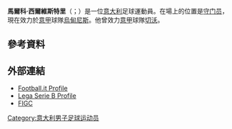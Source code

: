 {{noteTA
|G1=Football
|G2=uefa
|G3=FAcup
|G4=意甲
|1=zh-hans:西尔维斯特里; zh-hk:施維斯迪; zh-tw:西爾維斯特里;
}}
{{short description|Italian footballer}}
{{Infobox football biography
| name               = 馬爾科·西爾維斯特里<br/> Marco Silvestri
| image              = 
| fullname           = Marco Silvestri<ref>{{cite web |url=http://www.legaseriea.it/uploads/default/attachments/comunicati/comunicati_m/8092/files/allegati/8167/cu_37.pdf |title=Comunicato Ufficiale N. 37 |trans-title=Official Press Release No. 37 |publisher=Lega Serie A |page=4 |date=17 September 2019 |access-date=6 December 2020}}</ref>
| birth_date          = {{Birth date and age|1991|3|2|df=y}}
| birth_place         = {{ITA}}[[蒙蒂新堡|蒙蒂新堡]]
| height              = 1.91 m
| position            = [[守门员_(足球)|守门员]]
| currentclub         = [[乌迪内斯足球俱乐部|烏甸尼斯]]
| clubnumber          = 1
| youthyears1         = 2009–2011 | youthclubs1  = [[摩德納足球俱樂部|摩德納]]
| youthyears2         = 2010–2011 | youthclubs2  = → [[切沃維羅納足球俱樂部|切沃]]
| clubs1  = [[切沃維羅納足球俱樂部|切沃]]
| years1              = 2011–2014 
| caps1  = 0  
| goals1  = 0 
| clubs2  = → [[雷焦安納足球俱樂部|雷焦安納]] (外借)
| years2              = 2011–2012 
| caps2  = 27 
| goals2  = 0 
| years3              = 2012–2013 
| caps3  = 25 
| goals3  = 0 
| clubs3  = → [[帕多瓦足球俱樂部|帕多瓦]] (外借)
| years4              = 2014      
| caps4  = 3  
| goals4  = 0 
| clubs4  = → [[卡利亞里足球俱樂部|卡利亞里]] (外借)
| years5              = 2014–2017     
| caps5  = 88 
| goals5  = 0 
| clubs5  = [[列斯聯足球會|列斯聯]]
| years6              = 2017–2021     
| caps6  = 112
| goals6  = 0 
| clubs6  = [[維羅納足球俱樂部|維羅納]]
| years7              = 2021–     
| caps7  = 0
| goals7  = 0 
| clubs7  = [[乌迪内斯足球俱乐部|烏甸尼斯]]
| nationalteam1       = [[意大利U20|意大利U20]]
| nationalteam2       = [[義大利21歲以下國家足球隊|意大利U21]]
| nationalyears1      = 2009–2011
| nationalyears2      = 2011
| nationalcaps1       = 5
| nationalcaps2       = 1
| nationalgoals1      = 0
| nationalgoals2      = 0
| club-update         = 2021年7月20日
| nationalteam-update =
}}

'''馬爾科·西爾維斯特里'''（{{lang-it|Marco Silvestri}}；{{bd|1993年|3月2日}}）是一位[[意大利|意大利]]足球運動員。在場上的位置是[[守门员_(足球)|守门员]]，現在效力於[[意大利足球甲级联赛|意甲]]球隊[[乌迪内斯足球俱乐部|烏甸尼斯]]。他曾效力[[意大利足球甲级联赛|意甲]]球隊[[切沃维罗纳足球俱乐部|切沃]]。

==參考資料==
{{Reflist}}

==外部連結==
* [http://aic.football.it/scheda/23006/silvestri-marco.htm Football.it Profile] {{in lang|it}}
* [http://www.legaserieb.it/it/serie-bwin/calciatore;jsessionid=4E0AF3C759AE88154FF1DDBCE0BD8DF0?p_p_id=BDC_dettaglio_calciatore_WAR_LegaCalcioBDC&p_p_lifecycle=0&p_p_state=normal&p_p_mode=view&p_p_col_id=column-1&p_p_col_count=1&_BDC_dettaglio_calciatore_WAR_LegaCalcioBDC_idPersona=56496 Lega Serie B Profile] {{in lang|it}}
* [http://www.figc.it/nazionali/DettaglioConvocato?codiceConvocato=3484&squadra=2 FIGC] {{in lang|it}}

{{烏甸尼斯球員名單}}

{{DEFAULTSORT: Silvestri, Marco}}
[[Category:意大利男子足球运动员|Category:意大利男子足球运动员]]